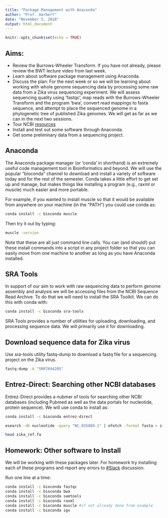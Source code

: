 ```yaml
---
title: "Package Management with Anaconda"
author: "Prof. Harbert"
date: "November 5, 2018"
output: html_document
---
```


```r
knitr::opts_chunk$set(echo = TRUE)
```
## Aims:

+ Review the Burrows-Wheeler Transform. If you have not already, please review the BWT lecture video from last week.
+ Learn about software package management using Anaconda.
+ Discuss the plan: For the next week or so we will be learning about working with whole genome sequencing data by processing some raw data from a Zika virus sequencing experiment. We will assess sequencing quality using 'fastqc', map reads with the Burrows-Wheeler Transform and the program 'bwa', convert read mappings to fasta sequence, and attempt to place the sequenced genome in a phylogenetic tree of published Zika genomes. We will get as far as we can in the next two sessions.
+ Tour NCBI [resources](https://www.ncbi.nlm.nih.gov/)
+ Install and test out some software through Anaconda. 
+ Get some preliminary data from a sequencing project.


## Anaconda

The Anaconda package manager (or 'conda' in shorthand) is an extremely useful code management tool in Bioinformatics and beyond. We will use the popular "bioconda" channel to download and install a variety of software today and for the rest of the semester. Conda takes a little effort to get set up and manage, but makes things like installing a program (e.g., raxml or muscle) much easier and more portable.

For example, if you wanted to install muscle so that it would be available from anywhere on your machine (in the "PATH") you could use conda as:

```bash
conda install -c bioconda muscle
```

Then try it out by typing:

```bash
muscle -version
```

Note that these are all just command line calls. You can (and should!) put these install commands into a script in any project folder so that you can easily move from one machine to another as long as you have Anaconda installed.

## SRA Tools  

In support of our aim to work with raw sequencing data to perform genome assembly and analysis we will be accessing files from the NCBI Sequence Read Archive. To do that we will need to install the SRA Toolkit. We can do this with conda with:

```bash
conda install -c bioconda sra-tools
```

SRA Tools provides a number of utilities for uploading, downloading, and processing sequence data. We will primarily use it for downloading.

## Download sequence data for Zika virus

Use sra-tools utility fastq-dump to download a fastq file for a sequencing project on the Zika virus.

```bash

fastq-dump -A "SRR7694205"

```

## Entrez-Direct: Searching other NCBI databases

Entrez-Direct provides a nubmer of tools for searching other NCBI databases (including Pubmed as well as the data portals for nucleotide, protein sequence). We will use conda to install as:

```bash

conda install -c bioconda entrez-direct

```

```bash

esearch -db nucleotide -query "NC_035889.1" | efetch -format fasta > zika_ref.fa

head zika_ref.fa

```

## Homework: Other software to Install

We will be working with these packages later. For homework try installing each of these programs and report any errors to [#Slack](https://bio200-bioinformatics.slack.com/messages/CC56N6QTW) discussion.

Run one line at a time:

```bash

conda install -c bioconda fastqc
conda install -c bioconda bwa
conda install -c bioconda samtools
conda install -c bioconda raxml
conda install -c bioconda muscle #if not already done from example
conda install -c bioconda igv

```